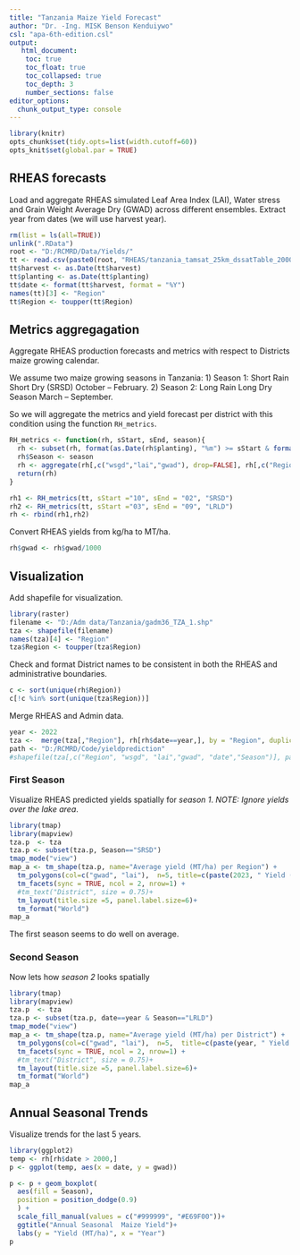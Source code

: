 ```yaml
---
title: "Tanzania Maize Yield Forecast"
author: "Dr. -Ing. MISK Benson Kenduiywo"
csl: "apa-6th-edition.csl"
output: 
   html_document:
    toc: true
    toc_float: true
    toc_collapsed: true
    toc_depth: 3
    number_sections: false
editor_options: 
  chunk_output_type: console
---
```


```r
library(knitr)
opts_chunk$set(tidy.opts=list(width.cutoff=60))
opts_knit$set(global.par = TRUE)
```

## RHEAS forecasts

Load and aggregate RHEAS simulated Leaf Area Index (LAI), Water stress and Grain Weight Average Dry (GWAD) across different ensembles. Extract year from dates (we will use harvest year).

```r
rm(list = ls(all=TRUE))
unlink(".RData")
root <- "D:/RCMRD/Data/Yields/"
tt <- read.csv(paste0(root, "RHEAS/tanzania_tamsat_25km_dssatTable_2000_2022_100kg.csv"), stringsAsFactors =  FALSE)
tt$harvest <- as.Date(tt$harvest)
tt$planting <- as.Date(tt$planting)
tt$date <- format(tt$harvest, format = "%Y")
names(tt)[3] <- "Region"
tt$Region <- toupper(tt$Region)
```


## Metrics aggregagation

Aggregate RHEAS production forecasts and metrics with respect to Districts maize growing calendar. 

We assume two maize growing seasons in Tanzania:
1) Season 1: Short Rain Short Dry (SRSD) October -- February.
2) Season 2: Long Rain Long Dry Season March -- September. 

So we will aggregate the metrics and yield forecast per district with this condition using the function `RH_metrics`.

```r
RH_metrics <- function(rh, sStart, sEnd, season){
  rh <- subset(rh, format(as.Date(rh$planting), "%m") >= sStart & format(as.Date(rh$harvest), "%m") <= sEnd)
  rh$Season <- season
  rh <- aggregate(rh[,c("wsgd","lai","gwad"), drop=FALSE], rh[,c("Region","date", "Season"), drop=FALSE], mean, na.rm=T)
  return(rh)
}

rh1 <- RH_metrics(tt, sStart ="10", sEnd = "02", "SRSD")
rh2 <- RH_metrics(tt, sStart ="03", sEnd = "09", "LRLD")
rh <- rbind(rh1,rh2)

```

Convert RHEAS yields from kg/ha to MT/ha.

```r
rh$gwad <- rh$gwad/1000
```


## Visualization

Add shapefile for visualization.

```r
library(raster)
filename <- "D:/Adm data/Tanzania/gadm36_TZA_1.shp"
tza <- shapefile(filename)
names(tza)[4] <- "Region"
tza$Region <- toupper(tza$Region)
```


Check and format District names to be consistent in both the RHEAS and administrative boundaries.

```r
c <- sort(unique(rh$Region))
c[!c %in% sort(unique(tza$Region))]
```

 Merge RHEAS and Admin data.
 
```r
year <- 2022
tza <-  merge(tza[,"Region"], rh[rh$date==year,], by = "Region", duplicateGeoms=TRUE)
path <- "D:/RCMRD/Code/yieldprediction"
#shapefile(tza[,c("Region", "wsgd", "lai","gwad", "date","Season")], paste0(path,"/tanzania/tanzania_Maize_Forecasts.shp"),overwrite=T)

```


### First Season

Visualize RHEAS predicted yields spatially for *season 1*. *NOTE: Ignore yields over the lake area*.

```r
library(tmap)
library(mapview)
tza.p  <- tza
tza.p <- subset(tza.p, Season=="SRSD")
tmap_mode("view")
map_a <- tm_shape(tza.p, name="Average yield (MT/ha) per Region") +
  tm_polygons(col=c("gwad", "lai"),  n=5, title=c(paste(2023, " Yield (MT/ha)"), "Leaf Area Index")) +
  tm_facets(sync = TRUE, ncol = 2, nrow=1) +
  #tm_text("District", size = 0.75)+
  tm_layout(title.size =5, panel.label.size=6)+
  tm_format("World")
map_a

```

The first season seems to do well on average.

### Second Season

Now lets how  *season 2* looks spatially

```r
library(tmap)
library(mapview)
tza.p  <- tza
tza.p <- subset(tza.p, date==year & Season=="LRLD")
tmap_mode("view")
map_a <- tm_shape(tza.p, name="Average yield (MT/ha) per District") +
  tm_polygons(col=c("gwad", "lai"),  n=5,  title=c(paste(year, " Yield (MT/ha)"), "Leaf Area Index"),n=5) +
  tm_facets(sync = TRUE, ncol = 2, nrow=1) +
  #tm_text("District", size = 0.75)+
  tm_layout(title.size =5, panel.label.size=6)+
  tm_format("World")
map_a

```


## Annual Seasonal Trends

Visualize trends for the last 5 years.
 
```r
library(ggplot2)
temp <- rh[rh$date > 2000,]
p <- ggplot(temp, aes(x = date, y = gwad))

p <- p + geom_boxplot(
  aes(fill = Season),
  position = position_dodge(0.9) 
  ) +
  scale_fill_manual(values = c("#999999", "#E69F00"))+
  ggtitle("Annual Seasonal  Maize Yield")+
  labs(y = "Yield (MT/ha)", x = "Year")
p

```
 